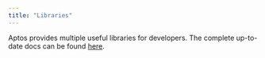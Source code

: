 ```yaml
---
title: "Libraries"
---
```








Aptos provides multiple useful libraries for developers. The complete up-to-date
docs can be found [here](/build/smart-contracts/move-reference).
